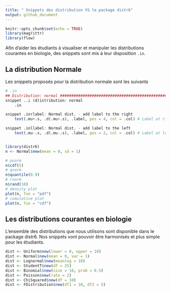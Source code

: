 ```yaml
---
title: " Snippets des distribution VS le package distr6"
output: github_document
---
```


```r
knitr::opts_chunk$set(echo = TRUE)
library(magrittr)
library(flow)
```

Afin d'aider les étudiants à visualiser et manipuler les distributions courantes en biologie, des snippets sont mis à leur disposition `.in`.

## La distribution Normale 

Les snippets proposés pour la distribution normale sont les suivants

```r
# .in
## Distribution: normal #########################################################################
snippet ..i (d)istribution: normal
	.in

snippet .inrlabel: Normal dist. - add label to the right
	text(.mu+.s, .d(.mu+.s), .label, pos = 4, col = .col) # Label at right

snippet .inllabel: Normal dist. - add label to the left
	text(.mu-.s, .d(.mu-.s), .label, pos = 2, col = .col) # Label at left



```

```r
library(distr6)
n <- Normal$new(mean = 0, sd = 1)

# pnorm
n$cdf(5)
# qnorm
n$quantile(0.9)
# rnorm
n$rand(10)
# density plot
plot(n, fun = "pdf")
# cumulative plot
plot(n, fun = "cdf")
```

## Les distributions courantes en biologie

L'ensemble des distributions que nous utilisons sont disponible dans le package distr6. Nos snippets vont pouvoir être harmonisés et plus simple pour les étudiants.

```r
dist <- Uniform$new(lower = 0, upper = 10)
dist <- Normal$new(mean = 0, var = 1)
dist <- Lognormal$new(meanlog = 10)
dist <- StudentT$new(df = 25)
dist <- Binomial$new(size = 10, prob = 0.5)
dist <- Poisson$new(rate = 2)
dist <- ChiSquared$new(df = 10)
dist <- FDistribution$new(df1 = 10, df2 = 5)
```


